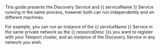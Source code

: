 <Admonition type="tip">

This guide presents the Discovery Service and {{ serviceName }} Service running
in the same process, however both can run independently and on different machines. 

For example, you can run an instance of the {{ serviceName }} Service in the
same private network as the {{ resourceDesc }}s you want to register with your
Teleport cluster, and an instance of the Discovery Service in any network you
wish. 

</Admonition>
